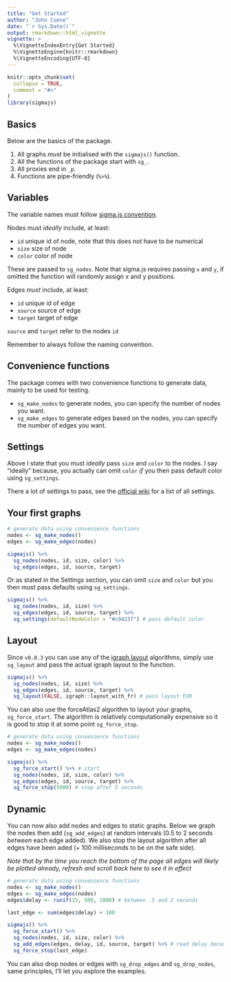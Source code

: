 ```yaml
---
title: "Get Started"
author: "John Coene"
date: "`r Sys.Date()`"
output: rmarkdown::html_vignette
vignette: >
  %\VignetteIndexEntry{Get Started}
  %\VignetteEngine{knitr::rmarkdown}
  %\VignetteEncoding{UTF-8}
---
```


```r
knitr::opts_chunk$set(
  collapse = TRUE,
  comment = "#>"
)
library(sigmajs)
```

## Basics

Below are the basics of the package.

1. All graphs *must* be initialised with the `sigmajs()` function.
2. All the functions of the package start with `sg_`.
3. All proxies end in `_p`.
4. Functions are pipe-friendly (`%>%`).

## Variables

The variable names must follow [sigma.js convention](https://github.com/jacomyal/sigma.js/wiki).

Nodes must *ideally* include, at least:

* `id` unique id of node, note that this does not have to be numerical
* `size` size of node
* `color` color of node

These are passed to `sg_nodes`. Note that sigma.js requires passing `x` and `y`, if omitted the function will randomly assign x and y positions.

Edges *must* include, at least:

* `id` unique id of edge
* `source` source of edge
* `target` target of edge

`source` and `target` refer to the nodes `id`

Remember to always follow the naming convention.

## Convenience functions

The package comes with two convenience functions to generate data, mainly to be used for testing.

* `sg_make_nodes` to generate nodes, you can specify the number of nodes you want.
* `sg_make_edges` to generate edges based on the nodes, you can specify the number of edges you want.

## Settings

Above I state that you must *ideally* pass `size` and `color` to the nodes. I say "ideally" because, you actually can omit `color` *if* you then pass default color using `sg_settings`.

There a lot of settings to pass, see the [official wiki](https://github.com/jacomyal/sigma.js/wiki/Settings) for a list of all settings.

## Your first graphs

```r
# generate data using convenience functions
nodes <- sg_make_nodes()
edges <- sg_make_edges(nodes)

sigmajs() %>%
  sg_nodes(nodes, id, size, color) %>%
  sg_edges(edges, id, source, target)
```

Or as stated in the Settings section, you can omit `size` and `color` but you then must pass defaults using `sg_settings`.

```r
sigmajs() %>%
  sg_nodes(nodes, id, size) %>%
  sg_edges(edges, id, source, target) %>%
  sg_settings(defaultNodeColor = "#c9423f") # pass default color
``` 

## Layout

Since `v0.0.3` you can use any of the [igraph layout](http://igraph.org/r/doc/layout_.html) algorithms, simply use `sg_layout` and pass the actual igraph layout to the function.

```r
sigmajs() %>%
  sg_nodes(nodes, id, size) %>%
  sg_edges(edges, id, source, target) %>%
  sg_layout(FALSE, igraph::layout_with_fr) # pass layout FUN
```

You can also use the forceAtlas2 algorithm to layout your graphs, `sg_force_start`. The algorithm is relatively computationally expensive so it is good to stop it at some point `sg_force_stop`.

```r
# generate data using convenience functions
nodes <- sg_make_nodes()
edges <- sg_make_edges(nodes)

sigmajs() %>%
  sg_force_start() %>% # start
  sg_nodes(nodes, id, size, color) %>%
  sg_edges(edges, id, source, target) %>%
  sg_force_stop(5000) # stop after 5 seconds
```

## Dynamic

You can now also add nodes and edges to static graphs. Below we graph the nodes then add (`sg_add_edges`) at random intervals (0.5 to 2 seconds *between* each edge added). We also stop the layout algorithm after all edges have been aded (+ 100 milliseconds to be on the safe side).

*Note that by the time you reach the bottom of the page all edges will likely be plotted already, refresh and scroll back here to see it in effect*

```r
# generate data using convenience functions
nodes <- sg_make_nodes()
edges <- sg_make_edges(nodes)
edges$delay <- runif(15, 500, 2000) # between .5 and 2 seconds

last_edge <- sum(edges$delay) + 100

sigmajs() %>%
  sg_force_start() %>%
  sg_nodes(nodes, id, size, color) %>%
  sg_add_edges(edges, delay, id, source, target) %>% # read delay documentation
  sg_force_stop(last_edge)
```

You can also drop nodes or edges with `sg_drop_edges` and `sg_drop_nodes`, same principles, I'll let you explore the examples.